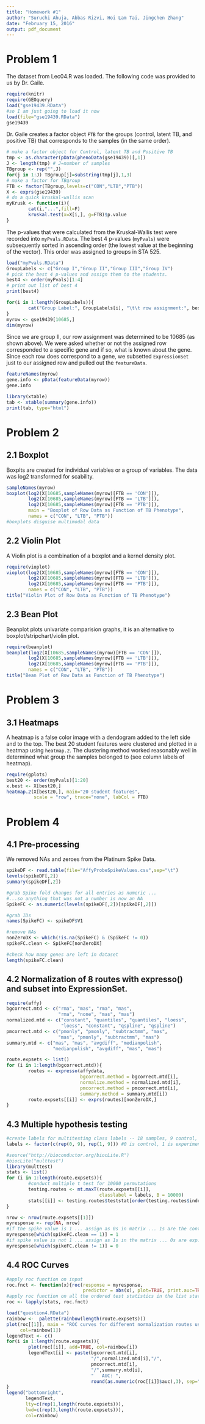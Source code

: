 ---
title: "Homework #1"
author: "Suruchi Ahuja, Abbas Rizvi, Hoi Lam Tai, Jingchen Zhang"
date: "February 15, 2016"
output: pdf_document
---

# Problem 1
The dataset from Lec04.R was loaded. The following code was provided to us by Dr. Gaile.
```{r, message=FALSE}
require(knitr)
require(GEOquery)
load("gse19439.RData")
#so I am just going to load it now
load(file="gse19439.RData")
gse19439
```


Dr. Gaile creates a factor object `FTB` for the groups (control, latent TB, and positive TB) that corresponds to the samples (in the same order).
```{r}
# make a factor object for Control, latent TB and Positive TB
tmp <- as.character(pData(phenoData(gse19439))[,1])
J <- length(tmp) # J=number of samples
TBgroup <- rep("",J)
for(j in 1:J) TBgroup[j]=substring(tmp[j],1,3)
# make a factor for TBgroup
FTB <- factor(TBgroup,levels=c("CON","LTB","PTB"))
X <- exprs(gse19439)
# do a quick kruskal-wallis scan
myKrusk <- function(i){
        cat(i,"...",fill=F)
        kruskal.test(x=X[i,], g=FTB)$p.value
}

```

The p-values that were calculated from the Kruskal-Wallis test were recorded into `myPvals.RData`. The best 4 p-values (`myPvals`) were subsequently sorted in ascending order (the lowest value at the beginning of the vector). This order was assigned to groups in STA 525.

```{r}
load("myPvals.RData")
GroupLabels <- c("Group I","Group II","Group III","Group IV")
# pick the best 4 p-values and assign them to the students.
best4 <- order(myPvals)[1:4]
# print out list of best 4
print(best4)

for(i in 1:length(GroupLabels)){
        cat("Group Label:", GroupLabels[i], "\t\t row assignment:", best4[i], fill=T)
}
myrow <- gse19439[10685,]
dim(myrow)
```

Since we are group II, our row assignment was determined to be 10685 (as shown above). We were asked whether or not the assigned row corresponded to a specific gene and if so, what is known about the gene. Since each row does correspond to a gene, we subsetted `ExpressionSet` just to our assigned row and pulled out the `featureData`. 

```{r}
featureNames(myrow)
gene.info <- pData(featureData(myrow))
gene.info
```

```{r xtable,results="asis"}
library(xtable)
tab <- xtable(summary(gene.info))
print(tab, type="html")
```


# Problem 2
## 2.1 Boxplot
Boxplts are created for individual variables or a group of variables.
The data was log2 transformed for scability.
```{r}
sampleNames(myrow)
boxplot(log2(X[10685,sampleNames(myrow)[FTB == 'CON']]),
        log2(X[10685,sampleNames(myrow)[FTB == 'LTB']]),
        log2(X[10685,sampleNames(myrow)[FTB == 'PTB']]),
        main = "Boxplot of Row Data as Function of TB Phenotype",
        names = c("CON", "LTB", "PTB"))
#boxplots disguise multimodal data 
```

## 2.2 Violin Plot
A Violin plot is a combination of a boxplot and a kernel density plot.
```{r, message=FALSE}
require(vioplot)
vioplot(log2(X[10685,sampleNames(myrow)[FTB == 'CON']]),
        log2(X[10685,sampleNames(myrow)[FTB == 'LTB']]),
        log2(X[10685,sampleNames(myrow)[FTB == 'PTB']]),
        names = c("CON", "LTB", "PTB"))
title("Violin Plot of Row Data as Function of TB Phenotype")
```

## 2.3 Bean Plot
Beanplot plots univariate comparision graphs, it is an alternative to boxplot/stripchart/violin plot.
```{r, message=FALSE}
require(beanplot)
beanplot(log2(X[10685,sampleNames(myrow)[FTB == 'CON']]),
        log2(X[10685,sampleNames(myrow)[FTB == 'LTB']]),
        log2(X[10685,sampleNames(myrow)[FTB == 'PTB']]),
        names = c("CON", "LTB", "PTB"))
title("Bean Plot of Row Data as Function of TB Phenotype")
```


# Problem 3
## 3.1 Heatmaps
A heatmap is a false color image with a dendogram added to the left side and to the top.
The best 20 student features were clustered and plotted in a heatmap using `heatmap.2`. The clustering method worked reasonably well in determined what group the samples belonged to (see column labels of heatmap). 
```{r, message=FALSE}
require(gplots)
best20 <- order(myPvals)[1:20]
x.best <- X[best20,]
heatmap.2(X[best20,], main="20 student features", 
          scale = "row", trace="none", labCol = FTB)
```



# Problem 4
## 4.1 Pre-processing
We removed NAs and zeroes from the Platinum Spike Data.
```{r}
spikeDF <- read.table(file="AffyProbeSpikeValues.csv",sep="\t")
levels(spikeDF[,2])
summary(spikeDF[,2])

#grab Spike fold changes for all entries as numeric ...
#...so anything that was not a number is now an NA
SpikeFC <- as.numeric(levels(spikeDF[,2])[spikeDF[,2]])

#grab IDs
names(SpikeFC) <- spikeDF$V1

#remove NAs
nonZeroDX <- which(!is.na(SpikeFC) & (SpikeFC != 0)) 
spikeFC.clean <- SpikeFC[nonZeroDX]

#check how many genes are left in dataset
length(spikeFC.clean)
```

## 4.2 Normalization of 8 routes with expresso() and subset into ExpressionSet.

```{r, eval=FALSE}
require(affy)
bgcorrect.mtd <- c("rma", "mas", "rma", "mas",
                   "rma", "none", "mas", "mas")
normalized.mtd <- c("constant", "quantiles", "quantiles", "loess",
                    "loess", "constant", "qspline", "qspline")
pmcorrect.mtd <- c("pmonly", "pmonly", "subtractmm", "mas",
                   "mas", "pmonly", "subtractmm", "mas")
summary.mtd <- c("mas", "mas", "avgdiff", "medianpolish", 
                 "medianpolish", "avgdiff", "mas", "mas")

route.expsets <- list()
for (i in 1:length(bgcorrect.mtd)){
        routes <- expresso(affydata, 
                           bgcorrect.method = bgcorrect.mtd[i], 
                           normalize.method = normalized.mtd[i],
                           pmcorrect.method = pmcorrect.mtd[i], 
                           summary.method = summary.mtd[i])
        route.expsets[[i]] <- exprs(routes)[nonZeroDX,]
}
```

## 4.3 Multiple hypothesis testing
```{r,eval=FALSE}
#create labels for multitesting class labels -- 18 samples, 9 control, 9 experimental
labels <- factor(c(rep(0, 9), rep(1, 9))) #0 is control, 1 is experimental

#source("http://bioconductor.org/biocLite.R")
#biocLite("multtest")				
library(multtest)
stats <- list()
for (i in 1:length(route.expsets)){
        #conduct multiple t test for 10000 permutations  
        testing.routes <- mt.maxT(route.expsets[[i]],
                                  classlabel = labels, B = 10000) 
        stats[[i]] <- testing.routes$teststat[order(testing.routes$index)]
}

nrow <- nrow(route.expsets[[1]])
myresponse <- rep(NA, nrow)
#if the spike value is 1 ... assign as 0s in matrix ... 1s are the control
myresponse[which(spikeFC.clean == 1)] = 1 
#if spike value is not 1 ... assign as 1s in the matrix ... 0s are exp.
myresponse[which(spikeFC.clean != 1)] = 0 
```

## 4.4 ROC Curves
```{r, eval=FALSE}
#apply roc function on input 
roc.fnct <- function(x){roc(response = myresponse,
                            predictor = abs(x), plot=TRUE, print.auc=TRUE)}
#apply roc function on all the ordered test statistics in the list stats
roc <- lapply(stats, roc.fnct) 
```

```{r, message=FALSE}
load("question4.RData")
rainbow <-  palette(rainbow(length(route.expsets)))
plot(roc[[1]], main = "ROC curves for different normalization routes using expresso()", 
     col=rainbow[1])
legendText <- c()
for(i in 1:length(route.expsets)){
        plot(roc[[i]], add=TRUE, col=rainbow[i])
        legendText[i] <- paste(bgcorrect.mtd[i],
                               "/",normalized.mtd[i],"/", 
                               pmcorrect.mtd[i],
                               "/",summary.mtd[i],
                               "   AUC: ",
                               round(as.numeric(roc[[i]]$auc),3), sep="")
}
legend("bottomright",
       legendText,
       lty=c(rep(1,length(route.expsets))), 				
       lwd=c(rep(3,length(route.expsets))),
       col=rainbow)
```

